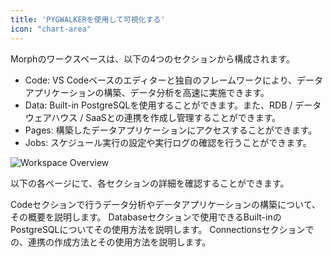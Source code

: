 ```yaml
---
title: 'PYGWALKERを使用して可視化する'
icon: "chart-area"
---
```


Morphのワークスペースは、以下の4つのセクションから構成されます。

- Code: VS Codeベースのエディターと独自のフレームワークにより、データアプリケーションの構築、データ分析を高速に実施できます。
- Data: Built-in PostgreSQLを使用することができます。また、RDB / データウェアハウス / SaaSとの連携を作成し管理することができます。
- Pages: 構築したデータアプリケーションにアクセスすることができます。
- Jobs: スケジュール実行の設定や実行ログの確認を行うことができます。

<img
  src="/assets/images/docs/workspace-overview.png"
  alt="Workspace Overview"
/>

以下の各ページにて、各セクションの詳細を確認することができます。

<CardGroup cols={2}>
  <Card title="Code" icon="square-1" href="/docs/ja/workspace/environment">
    Codeセクションで行うデータ分析やデータアプリケーションの構築について、その概要を説明します。
  </Card>
  <Card title="Database" icon="square-2" href="/docs/ja/data-sources/builtin-postgres">
    Databaseセクションで使用できるBuilt-inのPostgreSQLについてその使用方法を説明します。
  </Card>
  <Card title="Connections" icon="square-3" href="/docs/ja/data-sources/connectors">
    Connectionsセクションでの、連携の作成方法とその使用方法を説明します。
  </Card>
</CardGroup>
